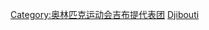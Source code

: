 {{Portal|非洲|奥运会}}
{{cat main|奥林匹克运动会吉布提代表团}}

[[Category:奥林匹克运动会吉布提代表团|Category:奥林匹克运动会吉布提代表团]]
[[Category:夏季奥林匹克运动会代表团|Djibouti]]